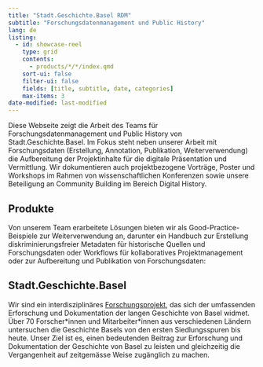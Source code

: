 ```yaml
---
title: "Stadt.Geschichte.Basel RDM"
subtitle: "Forschungsdatenmanagement und Public History"
lang: de
listing:
  - id: showcase-reel
    type: grid
    contents:
      - products/*/*/index.qmd
    sort-ui: false
    filter-ui: false
    fields: [title, subtitle, date, categories]
    max-items: 3
date-modified: last-modified
---
```


Diese Webseite zeigt die Arbeit des Teams für Forschungsdatenmanagement und Public History von Stadt.Geschichte.Basel. Im Fokus steht neben unserer Arbeit mit Forschungsdaten (Erstellung, Annotation, Publikation, Weiterverwendung) die Aufbereitung der Projektinhalte für die digitale Präsentation und Vermittlung. Wir dokumentieren auch projektbezogene Vorträge, Poster und Workshops im Rahmen von wissenschaftlichen Konferenzen sowie unsere Beteiligung an Community Building im Bereich Digital History.

## Produkte

Von unserem Team erarbeitete Lösungen bieten wir als Good-Practice-Beispiele zur Weiterverwendung an, darunter ein Handbuch zur Erstellung diskriminierungsfreier Metadaten für historische Quellen und Forschungsdaten oder Workflows für kollaboratives Projektmanagement oder zur Aufbereitung und Publikation von Forschungsdaten:

::: {#showcase-reel}
:::

## Stadt.Geschichte.Basel

Wir sind ein interdisziplinäres [Forschungsprojekt](about.qmd), das sich der umfassenden Erforschung und Dokumentation der langen Geschichte von Basel widmet. Über 70 Forscher\*innen und Mitarbeiter\*innen aus verschiedenen Ländern untersuchen die Geschichte Basels von den ersten Siedlungsspuren bis heute. Unser Ziel ist es, einen bedeutenden Beitrag zur Erforschung und Dokumentation der Geschichte von Basel zu leisten und gleichzeitig die Vergangenheit auf zeitgemässe Weise zugänglich zu machen.
